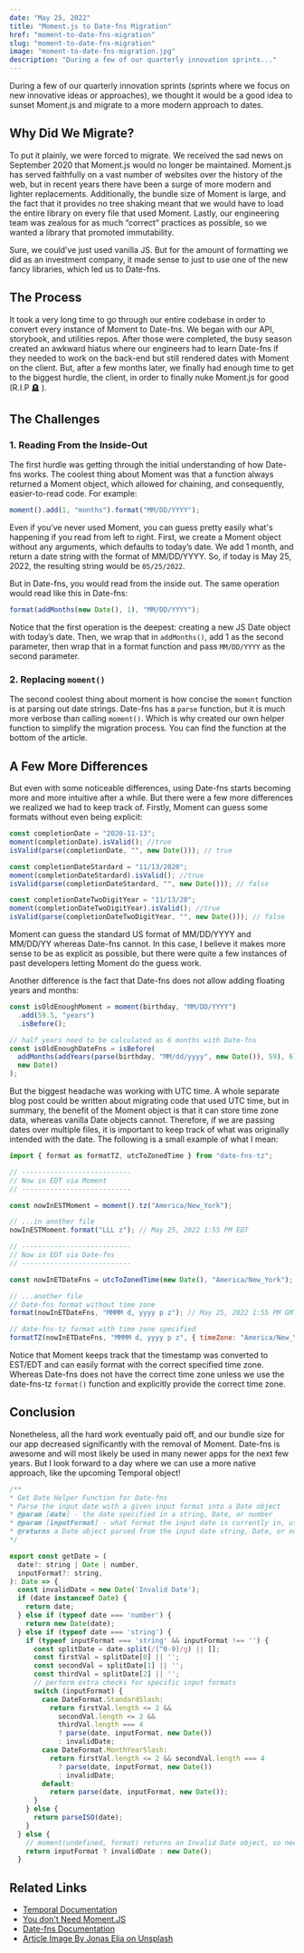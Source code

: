 ```yaml
---
date: "May 25, 2022"
title: "Moment.js to Date-fns Migration"
href: "moment-to-date-fns-migration"
slug: "moment-to-date-fns-migration"
image: "moment-to-date-fns-migration.jpg"
description: "During a few of our quarterly innovation sprints..."
---
```



During a few of our quarterly innovation sprints (sprints where we focus on new innovative ideas or
approaches), we thought it would be a good idea to sunset Moment.js and migrate to a more modern approach to
dates.

## Why Did We Migrate?

To put it plainly, we were forced to migrate. We received the sad news on September 2020 that Moment.js would
no longer be maintained. Moment.js has served faithfully on a vast number of websites over the history of the
web, but in recent years there have been a surge of more modern and lighter replacements. Additionally, the
bundle size of Moment is large, and the fact that it provides no tree shaking meant that we would have to load
the entire library on every file that used Moment. Lastly, our engineering team was zealous for as much
“correct” practices as possible, so we wanted a library that promoted immutability.

Sure, we could’ve just used vanilla JS. But for the amount of formatting we did as an investment company, it
made sense to just to use one of the new fancy libraries, which led us to Date-fns.

## The Process

It took a very long time to go through our entire codebase in order to convert every instance of Moment to
Date-fns. We began with our API, storybook, and utilities repos. After those were completed, the busy season
created an awkward hiatus where our engineers had to learn Date-fns if they needed to work on the back-end but
still rendered dates with Moment on the client. But, after a few months later, we finally had enough time to
get to the biggest hurdle, the client, in order to finally nuke Moment.js for good (R.I.P 🪦 ).

## The Challenges

### 1. Reading From the Inside-Out

The first hurdle was getting through the initial understanding of how Date-fns works. The coolest thing about
Moment was that a function always returned a Moment object, which allowed for chaining, and consequently,
easier-to-read code. For example:

```js
moment().add(1, "months").format("MM/DD/YYYY");
```

Even if you’ve never used Moment, you can guess pretty easily what's happening if you read from left to
right. First, we create a Moment object without any arguments, which defaults to today’s date. We add 1 month, and return a
date string with the format of MM/DD/YYYY. So, if today is May 25, 2022, the resulting string would be `05/25/2022`.

But in Date-fns, you would read from the inside out. The same operation would read like this in Date-fns:

```js
format(addMonths(new Date(), 1), "MM/DD/YYYY");
```

Notice that the first operation is the deepest: creating a new JS Date object with today’s date. Then, we
wrap that in `addMonths()`, add 1 as the second parameter, then wrap that in a format function and pass `MM/DD/YYYY` as the second parameter.

### 2. Replacing `moment()`

The second coolest thing about moment is how concise the `moment` function is at parsing out date strings. Date-fns has a `parse` function, but it is much more verbose than calling `moment()`. Which is why created our own helper function to simplify the migration process. You can find the function at the bottom of the article.

## A Few More Differences

But even with some noticeable differences, using Date-fns starts becoming more and more intuitive after a
while. But there were a few more differences we realized we had to keep track of. Firstly, Moment can guess
some formats without even being explicit:

```js
const completionDate = "2020-11-13";
moment(completionDate).isValid(); //true
isValid(parse(completionDate, "", new Date())); // true

const completionDateStardard = "11/13/2020";
moment(completionDateStardard).isValid(); //true
isValid(parse(completionDateStardard, "", new Date())); // false

const completionDateTwoDigitYear = "11/13/20";
moment(completionDateTwoDigitYear).isValid(); //true
isValid(parse(completionDateTwoDigitYear, "", new Date())); // false
```

Moment can guess the standard US format of MM/DD/YYYY and MM/DD/YY whereas Date-fns cannot. In this case, I
believe it makes more sense to be as explicit as possible, but there were quite a few instances of past
developers letting Moment do the guess work.

Another difference is the fact that Date-fns does not allow adding floating years and months:

```js
const isOldEnoughMoment = moment(birthday, "MM/DD/YYYY")
  .add(59.5, "years")
  .isBefore();

// half years need to be calculated as 6 months with Date-fns
const isOldEnoughDateFns = isBefore(
  addMonths(addYears(parse(birthday, "MM/dd/yyyy", new Date()), 59), 6),
  new Date()
);
```

But the biggest headache was working with UTC time. A whole separate blog post could be written about
migrating code that used UTC time, but in summary, the benefit of the Moment object is that it can store time
zone data, whereas vanilla Date objects cannot. Therefore, if we are passing dates over
multiple files, it is important to keep track of what was originally intended with the date. The following is
a small example of what I mean:

```js
import { format as formatTZ, utcToZonedTime } from "date-fns-tz";

// ---------------------------
// Now in EDT via Moment
// ---------------------------

const nowInESTMoment = moment().tz("America/New_York");

// ...in another file
nowInESTMoment.format("LLL z"); // May 25, 2022 1:55 PM EDT

// ---------------------------
// Now in EDT via Date-fns
// ---------------------------

const nowInETDateFns = utcToZonedTime(new Date(), "America/New_York");

// ...another file
// Date-fns format without time zone
format(nowInETDateFns, "MMMM d, yyyy p z"); // May 25, 2022 1:55 PM GMT-7

// date-fns-tz format with time zone specified
formatTZ(nowInETDateFns, "MMMM d, yyyy p z", { timeZone: "America/New_York" }); // May 25, 2022 1:55 PM EDT
```

Notice that Moment keeps track that the timestamp was converted to EST/EDT and can easily format with the
correct specified time zone. Whereas Date-fns does not have the correct time zone unless we use the
date-fns-tz `format()` function and explicitly provide the correct time zone.

## Conclusion

Nonetheless, all the hard work eventually paid off, and our bundle size for our app decreased significantly
with the removal of Moment. Date-fns is awesome and will most likely be used in many newer apps for the next
few years. But I look forward to a day where we can use a more native approach, like the upcoming Temporal object!

```js
/**
* Get Date Helper Function for Date-fns
* Parse the input date with a given input format into a Date object
* @param [date] - the date specified in a string, Date, or number
* @param [inputFormat] - what format the input date is currently in, using date-fns format patterns - https://date-fns.org/v2.19.0/docs/format
* @returns a Date object parsed from the input date string, Date, or number
*/

export const getDate = (
  date?: string | Date | number,
  inputFormat?: string,
): Date => {
  const invalidDate = new Date('Invalid Date');
  if (date instanceof Date) {
    return date;
  } else if (typeof date === 'number') {
    return new Date(date);
  } else if (typeof date === 'string') {
    if (typeof inputFormat === 'string' && inputFormat !== '') {
      const splitDate = date.split(/[^0-9]/g) || [];
      const firstVal = splitDate[0] || '';
      const secondVal = splitDate[1] || '';
      const thirdVal = splitDate[2] || '';
      // perform extra checks for specific input formats
      switch (inputFormat) {
        case DateFormat.StandardSlash:
          return firstVal.length <= 2 &&
            secondVal.length <= 2 &&
            thirdVal.length === 4
            ? parse(date, inputFormat, new Date())
            : invalidDate;
        case DateFormat.MonthYearSlash:
          return firstVal.length <= 2 && secondVal.length === 4
            ? parse(date, inputFormat, new Date())
            : invalidDate;
        default:
          return parse(date, inputFormat, new Date());
      }
    } else {
      return parseISO(date);
    }
  } else {
    // moment(undefined, format) returns an Invalid Date object, so need to replicate that behavior here
    return inputFormat ? invalidDate : new Date();
  }
```

## Related Links

- [Temporal Documentation](https://tc39.es/proposal-temporal/docs/)
- [You don't Need Moment.JS](https://github.com/you-dont-need/You-Dont-Need-Momentjs)
- [Date-fns Documentation](https://date-fns.org/docs/Getting-Started)
- [Article Image By Jonas Elia on Unsplash](https://unsplash.com/photos/O1_vdzQZwMY)

